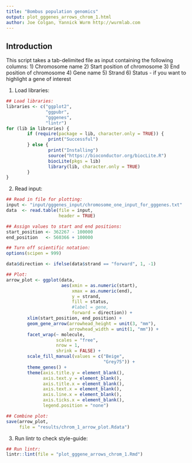 ```yaml
---
title: "Bombus population genomics"
output: plot_gggenes_arrows_chrom_1.html
author: Joe Colgan, Yannick Wurm http://wurmlab.com
---
```


## Introduction
This script takes a tab-delimited file as input containing the following columns:
1) Chromosome name
2) Start position of chromosome
3) End position of chromosome
4) Gene name
5) Strand
6) Status - if you want to highlight a gene of interest

1. Load libraries:

```r
## Load libraries:
libraries <- c("ggplot2",
               "ggpubr",
               "gggenes",
               "lintr")
for (lib in libraries) {
        if (require(package = lib, character.only = TRUE)) {
                print("Successful")
        } else {
                print("Installing")
                source("https://bioconductor.org/biocLite.R")
                biocLite(pkgs = lib)
                library(lib, character.only = TRUE)
        }
}
```

2. Read input:

```r
## Read in file for plotting:
input <- "input/gggenes_input/chromosome_one_input_for_gggenes.txt"
data  <- read.table(file = input,
                    header = TRUE)

## Assign values to start and end positions:
start_position <- 362267 - 100000
end_position   <- 560366 + 100000

## Turn off scientific notation:
options(scipen = 999)

data$direction <- ifelse(data$strand == "forward", 1, -1)

## Plot:
arrow_plot <- ggplot(data,
                     aes(xmin = as.numeric(start),
                         xmax = as.numeric(end),
                         y = strand,
                         fill = status,
                         #label = gene,
                         forward = direction)) +
        xlim(start_position, end_position) +
        geom_gene_arrow(arrowhead_height = unit(3, "mm"),
                        arrowhead_width = unit(1, "mm")) +
        facet_wrap(~ molecule,
                   scales = "free",
                   nrow = 1,
                   shrink = FALSE) +
        scale_fill_manual(values = c("Beige",
                                     "Grey75")) +
        theme_genes() +
        theme(axis.title.y = element_blank(),
              axis.text.y = element_blank(),
              axis.title.x = element_blank(),
              axis.text.x = element_blank(),
              axis.line.x = element_blank(),
              axis.ticks.x = element_blank(),
              legend.position = "none")

## Combine plot:
save(arrow_plot,
     file = "results/chrom_1_arrow_plot.Rdata")
```

3. Run lintr to check style-guide:

```r
## Run lintr:
lintr::lint(file = "plot_gggene_arrows_chrom_1.Rmd")
```
